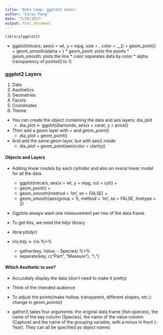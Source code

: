 ```yaml
---
title: 'Data Camp: ggplot2 notes'
author: "Corey Pang"
date: "7/20/2017"
output: html_document
---
```


```r
library(ggplot2)
```

* ggplot(mtcars, aes(x = wt, y = mpg, size = , color = __)) +
  geom_point() +
  geom_smooth(alpha = )
      * geom_point: plots the points
      * geom_smooth: plots the line 
          * color separates data by color
          * alpha transparency of points(0 to 1)
  
### ggplot2 Layers 
1. Data
2. Aesthetics 
3. Geometries 
4. Facets
5. Coordinates
6. Theme

* You can create the object containing the data and aes layers: dia_plot
    * dia_plot <- ggplot(diamonds, aes(x = carat, y = price))
* Then add a geom layer with + and geom_point()
    * dia_plot + geom_point()
* And add the same geom layer, but with aes() inside
    * dia_plot + geom_point(aes(color = clarity))
    
#### Objects and Layers
* Adding linear models by each cylinder and also an overal linear model for all the data
    * ggplot(mtcars, aes(x = wt, y = mpg, col = cyl)) +
    * geom_point() + 
    * geom_smooth(method = 'lm', se = FALSE) +
    * geom_smooth(aes(group = 1), method = 'lm', se = FALSE, linetype = 2)

* Ggplots always want one measurement per row of the data frame.
 
* To get this, we need the tidyr library 
* library(tidyr)
* iris.tidy <- iris %>%
    * gather(key, Value, - Species) %>%
    * separate(key, c("Part", "Measure"), "\\.")
    
#### Which Aesthetic to use?
* Accurately display the data (don't need to make it pretty)
* Think of the intended audience
* To adjust the points(make hollow, transparent, different shapes, etc.): change in geom_points()

* gather() takes four arguments: the original data frame (fish.species), the name of the key column (Species), the name of the value column (Capture) and the name of the grouping variable, with a minus in front (-Year). They can all be specified as object names




